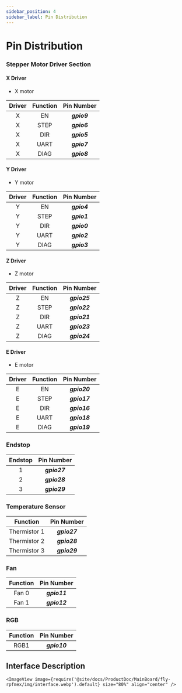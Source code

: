 ```yaml
---
sidebar_position: 4
sidebar_label: Pin Distribution
---
```


# Pin Distribution

### Stepper Motor Driver Section

<!-- tabs:start -->

#### **X Driver**

* X motor

| Driver | Function | Pin Number |
| :----: | :------: | :--------: |
| X | EN | ***gpio9*** |
| X | STEP | ***gpio6*** |
| X | DIR | ***gpio5*** |
| X | UART | ***gpio7*** |
| X | DIAG | ***gpio8*** |

#### **Y Driver**

* Y motor

| Driver | Function | Pin Number |
| :----: | :------: | :--------: |
| Y | EN | ***gpio4*** |
| Y | STEP | ***gpio1*** |
| Y | DIR | ***gpio0*** |
| Y | UART | ***gpio2*** |
| Y | DIAG | ***gpio3*** |

#### **Z Driver**

* Z motor

| Driver | Function | Pin Number |
| :----: | :------: | :--------: |
| Z | EN | ***gpio25*** |
| Z | STEP | ***gpio22*** |
| Z | DIR | ***gpio21*** |
| Z | UART | ***gpio23*** |
| Z | DIAG | ***gpio24*** |

#### **E Driver**

* E motor

| Driver | Function | Pin Number |
| :----: | :------: | :--------: |
| E | EN | ***gpio20*** |
| E | STEP | ***gpio17*** |
| E | DIR | ***gpio16*** |
| E | UART | ***gpio18*** |
| E | DIAG | ***gpio19*** |

<!-- tabs:end -->


### Endstop

| Endstop | Pin Number |
| :-----: | :--------: |
| 1 | ***gpio27*** |
| 2 | ***gpio28*** |
| 3 | ***gpio29*** |

### Temperature Sensor

| Function | Pin Number |
| :------: | :--------: |
| Thermistor 1 | ***gpio27*** |
| Thermistor 2 | ***gpio28*** |
| Thermistor 3 | ***gpio29*** |

### Fan

| Function | Pin Number |
| :------: | :--------: |
| Fan 0 | ***gpio11*** |
| Fan 1 | ***gpio12*** |

### RGB

| Function | Pin Number |
| :------: | :--------: |
| RGB1 | ***gpio10*** |


## Interface Description
    <ImageView image={require('@site/docs/ProductDoc/MainBoard/fly-rpfmex/img/interface.webp').default} size="80%" align="center" />